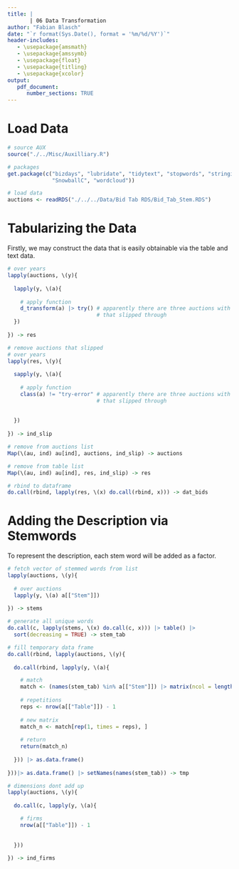 ```yaml
---
title: |
       | 06 Data Transformation
author: "Fabian Blasch"
date: "`r format(Sys.Date(), format = '%m/%d/%Y')`"
header-includes:
   - \usepackage{amsmath}
   - \usepackage{amssymb}
   - \usepackage{float}
   - \usepackage{titling}
   - \usepackage{xcolor}
output: 
   pdf_document:
      number_sections: TRUE
---
```


# Load Data

```r
# source AUX
source("./../Misc/Auxilliary.R")

# packages
get.package(c("bizdays", "lubridate", "tidytext", "stopwords", "stringi",
              "SnowballC", "wordcloud"))

# load data
auctions <- readRDS("./../../Data/Bid Tab RDS/Bid_Tab_Stem.RDS")
```

# Tabularizing the Data

Firstly, we may construct the data that is easily obtainable via the table and text data.

```r

# over years
lapply(auctions, \(y){
  
  lapply(y, \(a){
    
    # apply function
    d_transform(a) |> try() # apparently there are three auctions with empty tables
                            # that slipped through
  })
  
}) -> res

# remove auctions that slipped 
# over years
lapply(res, \(y){
  
  sapply(y, \(a){
    
    # apply function
    class(a) != "try-error" # apparently there are three auctions with empty tables
                            # that slipped through
    
    
  })
  
}) -> ind_slip

# remove from auctions list
Map(\(au, ind) au[ind], auctions, ind_slip) -> auctions

# remove from table list
Map(\(au, ind) au[ind], res, ind_slip) -> res

# rbind to dataframe
do.call(rbind, lapply(res, \(x) do.call(rbind, x))) -> dat_bids
```
# Adding the Description via Stemwords

To represent the description, each stem word will be added as a factor.

```r
# fetch vector of stemmed words from list
lapply(auctions, \(y){
  
  # over auctions
  lapply(y, \(a) a[["Stem"]])
  
}) -> stems

# generate all unique words
do.call(c, lapply(stems, \(x) do.call(c, x))) |> table() |> 
  sort(decreasing = TRUE) -> stem_tab 

# fill temporary data frame
do.call(rbind, lapply(auctions, \(y){
  
  do.call(rbind, lapply(y, \(a){

    # match
    match <- (names(stem_tab) %in% a[["Stem"]]) |> matrix(ncol = length(stem_tab))
    
    # repetitions
    reps <- nrow(a[["Table"]]) - 1
    
    # new matrix
    match_n <- match[rep(1, times = reps), ]
    
    # return 
    return(match_n)
    
  })) |> as.data.frame()
  
}))|> as.data.frame() |> setNames(names(stem_tab)) -> tmp

# dimensions dont add up
lapply(auctions, \(y){
  
  do.call(c, lapply(y, \(a){

    # firms
    nrow(a[["Table"]]) - 1
    
    
  }))
  
}) -> ind_firms


```



